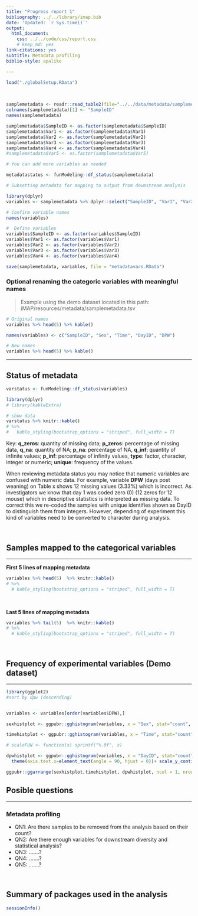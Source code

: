 ```yaml
---
title: "Progress report 1"
bibliography: ../../library/imap.bib
date: 'Updated: `r Sys.time()`'
output:
  html_document:
    css: ../../code/css/report.css
    # keep_md: yes
link-citations: yes
subtitle: Metadata profiling
biblio-style: apalike

---
```


```r
load("./globalSetup.RData")
```

<br>



```r
samplemetadata <- readr::read_table2(file="../../data/metadata/samplemetadata.tsv", col_names = T)
colnames(samplemetadata)[1] <- "SampleID"
names(samplemetadata)

samplemetadata$SampleID <- as.factor(samplemetadata$SampleID)
samplemetadata$Var1 <- as.factor(samplemetadata$Var1)
samplemetadata$Var2 <- as.factor(samplemetadata$Var2)
samplemetadata$Var3 <- as.factor(samplemetadata$Var3)
samplemetadata$Var4 <- as.factor(samplemetadata$Var4)
#samplemetadata$Var5 <- as.factor(samplemetadata$Var5)

# You can add more variables as needed

metadatastatus <- funModeling::df_status(samplemetadata)

# Subsetting metadata for mapping to output from dowmstream analysis

library(dplyr)
variables <- samplemetadata %>% dplyr::select("SampleID", "Var1", "Var2", "Var3", "Var4")

# Confirm variable names
names(variables)

#  Define variables
variables$SampleID <- as.factor(variables$SampleID)
variables$Var1 <- as.factor(variables$Var1)
variables$Var2 <- as.factor(variables$Var2)
variables$Var3 <- as.factor(variables$Var3)
variables$Var4 <- as.factor(variables$Var4)

save(samplemetadata, variables, file = "metadatavars.RData")
```

### Optional renaming the categoric variables with meaningful names
>Example using the demo dataset located in this path: iMAP/resources/metadata/samplemetadata.tsv

```r
# Original names
variables %>% head(5) %>% kable()

names(variables) <- c("SampleID", "Sex", "Time", "DayID", "DPW")

# New names
variables %>% head(5) %>% kable()

```

<hr>

## Status of metadata

```r
varstatus <- funModeling::df_status(variables)
```

```r
library(dplyr)
# library(kableExtra)

# show data
varstatus %>% knitr::kable() 
# %>%
#   kable_styling(bootstrap_options = "striped", full_width = T)

```

Key: **q_zeros**: quantity of missing data; **p_zeros**: percentage of missing data, **q_na**: quantity of NA; **p_na**: percentage of NA, **q_inf**: quantity of infinite values; **p_inf**: percentage of infinity values,  **type**: factor, character, integer or numeric; **unique**: frequency of the values.


When reviewing metadata status you may notice that numeric variables are confused with numeric data. For example, variable **DPW** (days post weaning) on Table x shows 12 missing values (3.33%) which is incorrect. As investigators we know that day 1 was coded zero (0) (12 zeros for 12 mouse) which in descriptive statistics is interpreted as missing data. To correct this we re-coded the samples with unique identifies shown as DayID to distinguish them from integers. However, depending of experiment this kind of variables need to be converted to character during analysis. 

<br>

## Samples mapped to the categorical variables

<hr>

**First 5 lines of mapping metadata**

```r

variables %>% head(5)  %>% knitr::kable() 
# %>%
  # kable_styling(bootstrap_options = "striped", full_width = T)
```

<br>


**Last 5 lines of mapping metadata**

```r

variables %>% tail(5)  %>% knitr::kable() 
# %>%
  # kable_styling(bootstrap_options = "striped", full_width = T)
```

<br>

## Frequency of experimental variables (Demo dataset)

<hr>


```r
library(ggplot2)
#sort by dpw (descending)


variables <- variables[order(variables$DPW),] 

sexhistplot <- ggpubr::gghistogram(variables, x = "Sex", stat="count", fill = "#ff0000") + ggtitle("Sex variable")

timehistplot <- ggpubr::gghistogram(variables, x = "Time", stat="count", fill = "#00ff00") + ggtitle("Time variable")

# scaleFUN <- function(x) sprintf("%.0f", x)

dpwhistplot <- ggpubr::gghistogram(variables, x = "DayID", stat="count", fill = "#0000ff") + ggtitle("Days post weaning")+
  theme(axis.text.x=element_text(angle = 90, hjust = 0))+ scale_y_continuous(labels=scaleFUN)

ggpubr::ggarrange(sexhistplot,timehistplot, dpwhistplot, ncol = 1, nrow = 3,  common.legend = TRUE, legend = "top", align = "hv", labels = c(""))
```

## Posible questions

<hr>

### Metadata profiling 

* QN1: Are there samples to be removed from the analysis based on their count?
* QN2: Are there enough variables for downstream diversity and statistical analysis?
* QN3: .......?
* QN4: .......?
* QN5: .......?

<br>

## Summary of packages used in the analysis
```r
sessionInfo()
```

<br>

